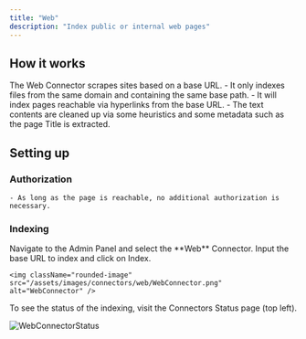 ```yaml
---
title: "Web"
description: "Index public or internal web pages"
---
```


## How it works

The Web Connector scrapes sites based on a base URL.
    - It only indexes files from the same domain and containing the same base path.
    - It will index pages reachable via hyperlinks from the base URL.
    - The text contents are cleaned up via some heuristics and some metadata such as the page Title
      is extracted.

## Setting up

### Authorization

    - As long as the page is reachable, no additional authorization is necessary.

### Indexing

<Steps>
  <Step title="Open Web connector">
    Navigate to the Admin Panel and select the **Web** Connector.
  </Step>

  <Step title="Enter base URL and index">
    Input the base URL to index and click on Index.

    <img className="rounded-image" src="/assets/images/connectors/web/WebConnector.png" alt="WebConnector" />
  </Step>
</Steps>

To see the status of the indexing, visit the Connectors Status page (top left).

<img className="rounded-image" src="/assets/images/connectors/web/WebConnectorStatus.png" alt="WebConnectorStatus" />
